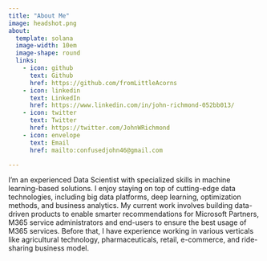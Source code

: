 ```yaml
---
title: "About Me"
image: headshot.png
about:
  template: solana
  image-width: 10em
  image-shape: round
  links:
    - icon: github
      text: Github
      href: https://github.com/fromLittleAcorns
    - icon: linkedin
      text: LinkedIn
      href: https://www.linkedin.com/in/john-richmond-052bb013/
    - icon: twitter
      text: Twitter
      href: https://twitter.com/JohnWRichmond
    - icon: envelope
      text: Email
      href: mailto:confusedjohn46@gmail.com

---
```


I'm an experienced Data Scientist with specialized skills in machine learning-based solutions. I enjoy staying on top of cutting-edge data technologies, including big data platforms, deep learning, optimization methods, and business analytics. My current work involves building data-driven products to enable smarter recommendations for Microsoft Partners, M365 service administrators and end-users to ensure the best usage of M365 services. Before that, I have experience working in various verticals like agricultural technology, pharmaceuticals, retail, e-commerce, and ride-sharing business model.

